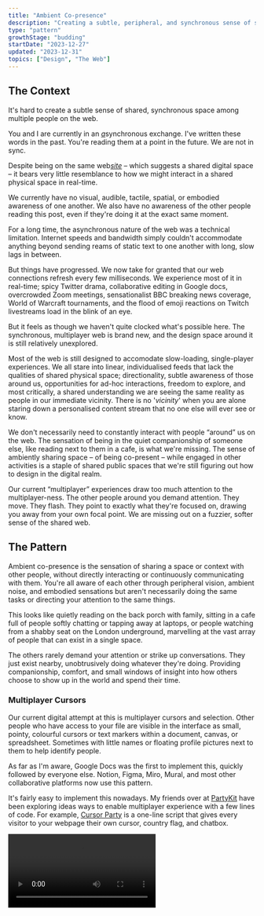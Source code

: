 ```yaml
---
title: "Ambient Co-presence"
description: "Creating a subtle, peripheral, and synchronous sense of shared space and context on the web"
type: "pattern"
growthStage: "budding"
startDate: "2023-12-27"
updated: "2023-12-31"
topics: ["Design", "The Web"]
---
```


<h2 className="micro">The Context</h2>

It's hard to create a subtle sense of shared, synchronous space among multiple people on the web.

You and I are currently in an <u><i>a</i></u>synchronous exchange. I've written these words in the past. You're reading them at a point in the future. We are not in sync.

Despite being on the same web<u><i>site</i></u> – which suggests a shared digital space – it bears very little resemblance to how we might interact in a shared physical space in real-time.

We currently have no visual, audible, tactile, spatial, or embodied awareness of one another. We also have no awareness of the other people reading this post, even if they're doing it at the exact same moment.

For a long time, the asynchronous nature of the web was a technical limitation. Internet speeds and bandwidth simply couldn't accommodate anything beyond sending reams of static text to one another with long, slow lags in between.

<BasicImage src="/images/posts/ambient/dialup-gif.gif" width={800} alt="Two old desktop computers slowly sending signals to one another over a dial-up connection" />

But things have progressed. We now take for granted that our web connections refresh every few milliseconds. We experience most of it in real-time; spicy Twitter drama, collaborative editing in Google docs, overcrowded Zoom meetings, sensationalist BBC breaking news coverage, World of Warcraft tournaments, and the flood of emoji reactions on Twitch livestreams load in the blink of an eye.

<BasicImage margin="1rem auto 3rem" src="/images/posts/ambient/gog-gif.gif" width={1200} alt="A Twitch live stream of a video game with a flood of comments pouring in each second" />

But it feels as though we haven't quite clocked what's possible here. The synchronous, multiplayer web is brand new, and the design space around it is still relatively unexplored.

Most of the web is still designed to accomodate slow-loading, single-player experiences. We all stare into linear, individualised feeds that lack the qualities of shared physical space; directionality, subtle awareness of those around us, opportunities for ad-hoc interactions, freedom to explore, and most critically, a shared understanding we are seeing the same reality as people in our immediate vicinity. There is no '_vicinity_' when you are alone staring down a personalised content stream that no one else will ever see or know. 

<ImageFrame margin="2rem auto 4rem" src="/images/posts/ambient/linkedin.gif" width={1200} alt="Me having  deeply meaningful interactions with people on LinkedIn." showalt />

We don't necessarily need to constantly interact with people “around” us on the web. The sensation of being in the quiet companionship of someone else, like reading next to them in a cafe, is what we're missing. The sense of ambiently sharing space – of being co-present – while engaged in other activities is a staple of shared public spaces that we're still figuring out how to design in the digital realm.

Our current “multiplayer” experiences draw too much attention to the multiplayer-ness. The other people around you demand attention. They move. They flash. They point to exactly what they're focused on, drawing you away from your own focal point. We are missing out on a fuzzier, softer sense of the shared web.

<Spacer />

<h2 className="micro">The Pattern</h2>

Ambient co-presence is the sensation of sharing a space or context with other people, without directly interacting or continuously communicating with them. You're all aware of each other through peripheral vision, ambient noise, and embodied sensations but aren't necessarily doing the same tasks or directing your attention to the same things.

This looks like quietly reading on the back porch with family, sitting in a cafe full of people softly chatting or tapping away at laptops, or people watching from a shabby seat on the London underground, marvelling at the vast array of people that can exist in a single space.

The others rarely demand your attention or strike up conversations. They just exist nearby, unobtrusively doing whatever they're doing. Providing companionship, comfort, and small windows of insight into how others choose to show up in the world and spend their time.

### Multiplayer Cursors

Our current digital attempt at this is multiplayer cursors and selection. Other people who have access to your file are visible in the interface as small, pointy, colourful cursors or text markers within a document, canvas, or spreadsheet. Sometimes with little names or floating profile pictures next to them to help identify people.

As far as I'm aware, Google Docs was the first to implement this, quickly followed by everyone else. Notion, Figma, Miro, Mural, and most other collaborative platforms now use this pattern.

<ImageFrame src="/images/posts/ambient/multiplayer-cursor.jpg" width={1300} alt="Multiplayer cursors in Google Sheets showing which cells users have selected" showalt />

<Spacer size="xs" />

It's fairly easy to implement this nowadays. My friends over at [PartyKit](https://www.partykit.io/) have been exploring ideas ways to enable multiplayer experience with a few lines of code. For example, [Cursor Party](https://blog.partykit.io/posts/cursor-party) is a one-line script that gives every visitor to your webpage their own cursor, country flag, and chatbox.

<Video src="https://blog.partykit.io/content-images/cursor-party/cursor-chat-sm.mp4" />

<Spacer />

Multiplayer cursors can add a sense of shared activity in digital spaces but lacks the ambient quality we're seeking. Seeing _exactly_ which word or design mock your manager is focused on isn't the chill background sensation we're going for.

They also don't scale. Having hundreds of individual cursors zooming around an interface quickly feels overwhelming. Anyone who has been in a massive shared Google Doc or Figma file knows this sensation well. They're better when used for smaller-scale, closed contexts like private teams and internal work. 

To scale this feeling of sensing others in a workspace without being distracted by them, we could turn the pointy, specific, animated cursor into a softer, fuzzier hint of presence. More like a heatmap. Imagine having this on everything from New Yorker articles to little independent blogs. 

<Spacer size="xs" />

<Video src="https://www.youtube.com/embed/WaJuBS_fCRQ?si=PXJ35pJ_frpZOq0e" />

<Spacer size="small" />

You'd get a vague sense of other people reading live on the page. Perhaps this would feel a bit gimmicky and distracting. Or maybe we'd feel a little companionship. Perhaps a little thrill that someone else is reading the same words as us.

Here's a less attention-grabbing variant that shows the volume of other readers on a page with a single soft, glowing blob:

<Video src="https://www.youtube.com/embed/YHBz2-qu3pM?si=lba9L88nvedJ6s70" />

<Spacer size="small" />

This second approach is much calmer and allows us to show the presence of a large number of people in a space – hundreds or thousands – without it feeling chaotic.

It's a soft starting point for layering on more attention-heavy interactions; leaving inline comments, making connections with people who always show up in the same spaces as you, or creating trails for others to follow.

<Spacer size="small" />

### Spatial Audio

Spatial audio feels like one of the most promising avenues to explore ambiently sensing many people in a space. Sound naturally follows a spatial gradient in physical space; people close to you are louder, and people further away are quieter, with many shades in between.

This gives us some flexibility between private and public conversations. We can move in and out of earshot of other people, or enjoy the low hum of other voices in larger spaces without being distracted.

[Gather Town](https://www.gather.town/) has done this well in digital space. It's designed for distributed teams, and I've seen used for everything from unconferences to team retreats.

You appear as a game-like character in a fake living room or office, and can then move around the space. The clever bit is the video and audio channels of people around you fade in and out as you move closer and further from them. You're able to move around a room and jump between conversational groups, just like at a cocktail party.

<BasicImage margin="2rem auto 0" src="/images/posts/ambient/gather3.webp" alt="Gather town spatial audio and video" width={1000} />

<TwoColumn alignItems="start">

<BasicImage src="/images/posts/ambient/gather1.gif" alt="Gather town spatial audio and video" />

<BasicImage src="/images/posts/ambient/gather2.gif" alt="Gather town spatial audio and video" />

</TwoColumn>

Gather town is fairly attention-heavy at the moment, but there's room for more ambient versions of spatial audio.

It makes me think of the background sound apps like [Noizio](https://noiz.io/) that many of us use in our deathy quiet home offices. They play the soft sounds of Parisian cafes and campfires to help you focus.

Perhaps in a Google Doc writing session with your colleagues you might hear the muffled taps of their keyboard, sighs, and light background music. Much like sitting next to them IRL.

<Spacer size="small" />

### Annotations and Trails

Annotations and markers left on public websites are less synchronous than the other patterns here, but give us a peripheral sense of other people's activities. A few products are exploring this approach:

#### 1. [Highlights on Medium](https://blog.medium.com/introducing-highlights-a4df69e8ed43)

The notoriously walled-off publishing platform [Medium](https://medium.com/) implemented a similar feature on their articles. You can see the single most  highlighted line from other users. But only one. As if no longform writing could possibly contain more than one useful insight. The ones published to Medium certainly don't.

<ImageFrame margin="1rem auto 3rem" src="/images/posts/ambient/medium-highlight.jpg" alt="A popular highlight on a Medium article" showalt width={960} />

Readers can also comment on these highlights, but these are hidden in a side panel and hard to read.

<ImageFrame margin="1rem auto 3rem" src="/images/posts/ambient/medium-highlight-2.jpg" alt="Comments on Medium highlights" showalt width={1200} />

This feature is, of course, only available on their platform, which makes it remarkably less interesting or compelling.

<Spacer size="small" />


#### 2. [Hypothesis](https://web.hypothes.is)

Hypothesis is a browser plugin that does this much better. It allows you to highlight and take notes on _any_ content on the web. It works as an annotation layer over the internet. But one that everyone shares.

You have control over how public or private you want to make these annotations; public, semi-private within an invite-only group, or fully private. 

<ImageFrame margin="1rem auto 3rem" src="/images/posts/ambient/hypothesis.png" alt="Highlights and corresponding notes in the Hypothesis sidebar" showalt width={1300} />

This makes it possible to open any article on the web and see what others have written in the “margins” of it.

I've done a few [[Silent Synchronous Reading Sessions]] with friends where we all open the same article, quietly annotate with Hypothesis for 30 minutes, then debreif on a zoom call. It works quite well!

I'd love to see more products exploring features that facilitate live, synchronous reading and highlighting. Hypothesis works, but it doesn't feel very alive, reactive, or ambient when you're using it.

Striking the balance between drawing too much attention to other people's actions and providing ambient compansionship is tricky, but we manage it in physical spaces. We just need to keep exploring patterns for our digital ones too.

<References>
  <ReferencesLink
    title="Designing multiplayer apps with patterns from architecture"
    href="https://interconnected.org/home/2022/01/21/social_gradient"
    author="Matt Webb"
  />
  
</References>
